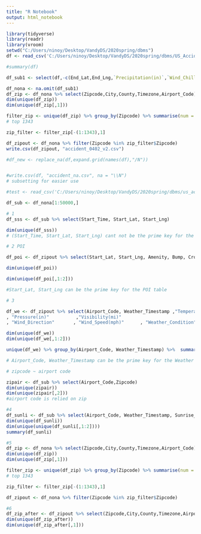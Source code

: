 ```yaml
---
title: "R Notebook"
output: html_notebook
---
```


```r
library(tidyverse)
library(readr)
library(vroom)
setwd("C:/Users/ninoy/Desktop/VandyDS/2020spring/dbms")
df <- read_csv('C:/Users/ninoy/Desktop/VandyDS/2020spring/dbms/US_Accidents_Dec19.csv')

#summary(df)

df_sub1 <- select(df,-c(End_Lat,End_Lng,`Precipitation(in)`,`Wind_Chill(F)`))

df_nona <- na.omit(df_sub1)
df_zip <- df_nona %>% select(Zipcode,City,County,Timezone,Airport_Code)
dim(unique(df_zip))
dim(unique(df_zip[,1]))

filter_zip <- unique(df_zip) %>% group_by(Zipcode) %>% summarise(num = n()) %>% arrange(-num) 
# top 1343

zip_filter <- filter_zip[-(1:1343),1]

df_zipout <- df_nona %>% filter(Zipcode %in% zip_filter$Zipcode)
write.csv(df_zipout, "accident_0402_v2.csv")

#df_new <- replace_na(df,expand.grid(names(df),"/N"))


#write.csv(df, "accident_na.csv", na = "\\N")
# subsetting for easier use

#test <- read_csv('C:/Users/ninoy/Desktop/VandyDS/2020spring/dbms/us_accident/accident_0402.csv')

df_sub <- df_nona[1:50000,]

# 1
df_sss <- df_sub %>% select(Start_Time, Start_Lat, Start_Lng)

dim(unique(df_sss)) 
# (Start_Time, Start_Lat, Start_Lng) cant not be the prime key for the whole table

# 2 POI

df_poi <- df_zipout %>% select(Start_Lat, Start_Lng, Amenity, Bump, Crossing,  Give_Way , Junction  ,No_Exit , Railway ,Roundabout, Station, Stop, Traffic_Calming, Traffic_Signal, Turning_Loop)

dim(unique(df_poi)) 

dim(unique(df_poi[,1:2])) 

#Start_Lat, Start_Lng can be the prime key for the POI table

# 3

df_we <- df_zipout %>% select(Airport_Code, Weather_Timestamp ,"Temperature(F)"   ,     "Humidity(%)"          
, "Pressure(in)"          ,"Visibility(mi)"       
, "Wind_Direction"       , "Wind_Speed(mph)"      , "Weather_Condition")

dim(unique(df_we))
dim(unique(df_we[,1:2]))

unique(df_we) %>% group_by(Airport_Code, Weather_Timestamp) %>%  summarise(num = n()) %>% arrange(-num) 

# Airport_Code, Weather_Timestamp can be the prime key for the Weather table

# zipcode ~ airport code

zipair <- df_sub %>% select(Airport_Code,Zipcode)
dim(unique(zipair))
dim(unique(zipair[,2]))
#airport code is relied on zip

#4 
df_sunli <- df_sub %>% select(Airport_Code, Weather_Timestamp, Sunrise_Sunset)
dim(unique(df_sunli))
dim(unique(unique(df_sunli[,1:2])))
summary(df_sunli)

#5 
df_zip <- df_nona %>% select(Zipcode,City,County,Timezone,Airport_Code)
dim(unique(df_zip))
dim(unique(df_zip[,1]))

filter_zip <- unique(df_zip) %>% group_by(Zipcode) %>% summarise(num = n()) %>% arrange(-num) 
# top 1343

zip_filter <- filter_zip[-(1:1343),1]

df_zipout <- df_nona %>% filter(Zipcode %in% zip_filter$Zipcode)

#6
df_zip_after <- df_zipout %>% select(Zipcode,City,County,Timezone,Airport_Code)
dim(unique(df_zip_after))
dim(unique(df_zip_after[,1]))




```


